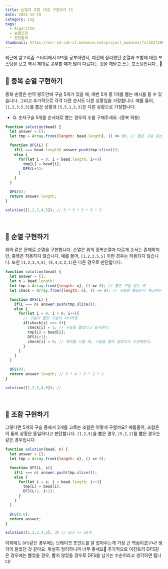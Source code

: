```yaml
---
title: 순열과 조합 JS로 구현하기 II
date: 2023-12-19
category: Log
tags:
  - Algorithm
  - 순열조합
  - 완전탐색
thumbnail: https://mir-s3-cdn-cf.behance.net/project_modules/fs/422f3967092755.5b3b47c2d8c7a.jpg
---
```


최근에 알고리즘 스터디에서 `DFS`를 공부하면서, 예전에 정리했던 순열과 조합에 대한 포스팅을 보고 역시 제대로 공부할 때가 많이 다르다는 것을 깨닫고 쓰는 포스팅입니다...🥹

## 📌 중복 순열 구현하기

중복 순열은 만약 봉투안에 구슬 5개가 있을 때, 매번 5개 중 1개를 뽑는 예시를 들 수 있습니다. 그리고 추가적으로 각각 다른 순서도 다른 상황임을 가정합니다.
예를 들어, `[1,2,3,5,5]`를 뽑은 상황과 `[5,5,1,2,3]`은 다른 상황으로 가정합니다.

- Q. 숫자구슬 5개를 순서대로 뽑는 경우의 수를 구해주세요. (중복 허용)
```js
function solution(bead) {
  let answer = [];
  let tmp = Array.from({length: bead.length}, () => 0); // 뽑은 구슬 담는 곳

  function DFS(L) {
    if(L === bead.length) answer.push(tmp.slice());
    else {
      for(let i = 0; i < bead.length; i++){
        tmp[L] = bead[i];
        DFS(L+1);
      }
    }
  }

  DFS(0);
  return answer.length;
}

solution([1,2,3,4,5]); // 5 * 5 * 5 * 5 * 5 
```
<br/>

## 📌 순열 구현하기
위와 같은 문제로 순열을 구현합니다.
순열은 위의 중복순열과 다르게 순서는 존재하지만, 중복은 허용하지 않습니다.
예를 들어, `[1,2,3,5,5]` 이런 경우는 허용되지 않습니다.
또한 `[1,2,3,4,5]`, `[5,4,3,2,1]`은 다른 경우로 판단합니다.

```js
function solution(bead) {
  let answer = [];
  let n = bead.length;
  let tmp = Array.from({length: n}, () => 0); // 뽑은 구슬 담는 곳
  let check = Array.from({length: n}, () => 0); // 구슬을 뽑았는지 체크하는 곳

  function DFS(L) {
    if(L === n) answer.push(tmp.slice());
    else {
      for(let i = 0; i < n; i++){
        // 구슬이 뽑힌 구슬이 아니라면
        if(check[i] === 0){
          check[i] = 1; // 구슬을 뽑았다고 표시한다. 
          tmp[L] = bead[i];
          DFS(L+1);
          check[i] = 0; // 재귀를 나올 때, 구슬을 뽑지 않았다고 수정해준다.
        }
      }
    }
  }

  DFS(0);
  return answer.length; // 5 * 4 * 3 * 2 * 1
}

solution([1,2,3,4,5]); // 
```
<br/>

## 📌 조합 구현하기
그렇다면 5개의 구슬 중에서 3개를 고르는 조합은 어떻게 구할까요?
예를들어, 조합은 이 둘의 상황은 동일하다고 판단합니다.
`[1,2,5]`을 뽑은 경우, `[5,2,1]`를 뽑은 경우는 같은 경우입니다.

```js
function solution(bead, n) {
  let answer = [];
  let tmp = Array.from({length: n}, () => 0);

  function DFS(L, s){
    if(L === n) answer.push(tmp.slice());
    else {
      for(let i = s; i < bead.length; i++){
        tmp[L] = bead[i];
        DFS(L+1, i+1);
      }
    }
  }

  DFS(0,0);
  return answer;
}

solution([1,2,3,4,5], 3) // 5C3 => 10개
```

이외에도 `DFS`같은 경우에는 브레이크 포인트를 잘 잡아주는게 가장 큰 핵심이겠구나! 생각이 들었던 것 같아요.
확실히 정리하니까 너무 좋네요🥹 추가적으로 이진트리 DFS같은 경우에는 뽑았을 경우, 뽑지 않았을 경우로 DFS를 넘기는 수순이라고 생각하면 됩니다!